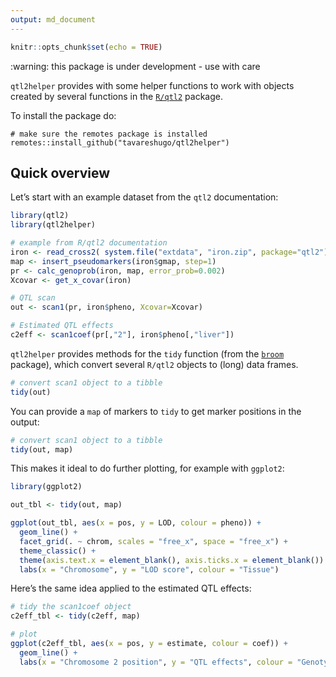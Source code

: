 ```yaml
---
output: md_document
---
```


```r
knitr::opts_chunk$set(echo = TRUE)
```

:warning: this package is under development - use with care

`qtl2helper` provides with some helper functions to work with objects created by several functions in the [`R/qtl2`](https://kbroman.org/qtl2/) package. 

To install the package do:

```
# make sure the remotes package is installed
remotes::install_github("tavareshugo/qtl2helper")
```

## Quick overview

Let's start with an example dataset from the `qtl2` documentation:

```r
library(qtl2)
library(qtl2helper)

# example from R/qtl2 documentation
iron <- read_cross2( system.file("extdata", "iron.zip", package="qtl2") )
map <- insert_pseudomarkers(iron$gmap, step=1)
pr <- calc_genoprob(iron, map, error_prob=0.002)
Xcovar <- get_x_covar(iron)

# QTL scan
out <- scan1(pr, iron$pheno, Xcovar=Xcovar)

# Estimated QTL effects
c2eff <- scan1coef(pr[,"2"], iron$pheno[,"liver"])
```

`qtl2helper` provides methods for the `tidy` function (from the [`broom`]() package), which convert several `R/qtl2` objects to (long) data frames.

```r
# convert scan1 object to a tibble
tidy(out)
```

You can provide a `map` of markers to `tidy` to get marker positions in the output:

```r
# convert scan1 object to a tibble
tidy(out, map)
```

This makes it ideal to do further plotting, for example with `ggplot2`:

```r
library(ggplot2)

out_tbl <- tidy(out, map)

ggplot(out_tbl, aes(x = pos, y = LOD, colour = pheno)) +
  geom_line() +
  facet_grid(. ~ chrom, scales = "free_x", space = "free_x") +
  theme_classic() +
  theme(axis.text.x = element_blank(), axis.ticks.x = element_blank()) +
  labs(x = "Chromosome", y = "LOD score", colour = "Tissue")
```

Here's the same idea applied to the estimated QTL effects:

```r
# tidy the scan1coef object
c2eff_tbl <- tidy(c2eff, map)

# plot
ggplot(c2eff_tbl, aes(x = pos, y = estimate, colour = coef)) +
  geom_line() +
  labs(x = "Chromosome 2 position", y = "QTL effects", colour = "Genotype")
```

